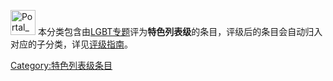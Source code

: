 [[Image:Portal_LGBT.svg|40px]] 本分类包含由[[Wikipedia:LGBT专题|LGBT专题]]评为'''特色列表级'''的条目，评级后的条目会自动归入对应的子分类，详见[[Wikipedia:LGBT专题/评级|评级指南]]。
{{catmore1|[[Wikipedia:LGBT专题|Wikipedia:LGBT专题]]}}
{{Articles by Quality| topic=LGBT|project=LGBT|format=TOC}}
{{Wikipedia category}}
{{emptycat}}
[[Category:特色列表级条目|Category:特色列表级条目]]